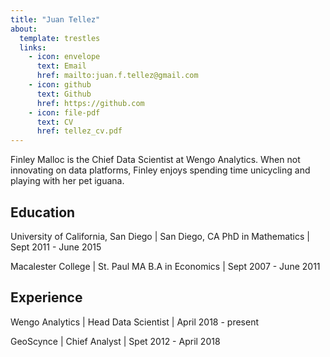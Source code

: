 ```yaml
---
title: "Juan Tellez"
about:
  template: trestles
  links:
    - icon: envelope
      text: Email
      href: mailto:juan.f.tellez@gmail.com
    - icon: github
      text: Github
      href: https://github.com
    - icon: file-pdf
      text: CV
      href: tellez_cv.pdf
---
```


Finley Malloc is the Chief Data Scientist at Wengo Analytics. When not innovating on data platforms, Finley enjoys spending time unicycling and playing with her pet iguana.

## Education

University of California, San Diego | San Diego, CA
PhD in Mathematics | Sept 2011 - June 2015

Macalester College | St. Paul MA
B.A in Economics | Sept 2007 - June 2011

## Experience

Wengo Analytics | Head Data Scientist | April 2018 - present

GeoScynce | Chief Analyst | Spet 2012 - April 2018


<!-- Note to self: change all this stuff to my own -->